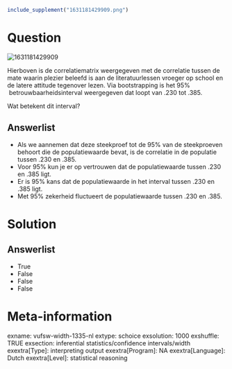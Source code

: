 ```r
include_supplement("1631181429909.png")
```

Question
========
<img src="1631181429909.png" class="fr-fic fr-dii tvcss_2"
alt="1631181429909" />  
  
Hierboven is de correlatiematrix weergegeven met de correlatie tussen de
mate waarin plezier beleefd is aan de literatuurlessen vroeger op school
en de latere attitude tegenover lezen. Via bootstrapping is het 95%
 betrouwbaarheidsinterval weergegeven dat loopt van .230 tot .385.  
  
Wat betekent dit interval?

Answerlist
----------
* Als we aannemen dat deze steekproef tot de 95% van de steekproeven
  behoort die de populatiewaarde bevat, is de correlatie in de populatie
  tussen .230 en .385.
* Voor 95% kun je er op vertrouwen dat de populatiewaarde tussen .230 en
  .385 ligt.
* Er is 95% kans dat de populatiewaarde in het interval tussen .230 en
  .385 ligt.
* Met 95% zekerheid fluctueert de populatiewaarde tussen .230 en .385.

Solution
========










Answerlist
----------
* True
* False
* False
* False

Meta-information
================
exname: vufsw-width-1335-nl
extype: schoice
exsolution: 1000
exshuffle: TRUE
exsection: inferential statistics/confidence intervals/width
exextra[Type]: interpreting output
exextra[Program]: NA
exextra[Language]: Dutch
exextra[Level]: statistical reasoning

